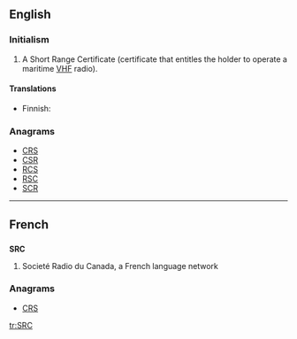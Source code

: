 ==English==

===Initialism===
{{en-initialism}}

# {{nautical}} A Short Range Certificate (certificate that entitles the holder to operate a maritime [[VHF]] radio).

====Translations====
{{trans-top|VHF certificate}}
* Finnish: {{t-|fi|rannikkolaivurin radiotodistus}}
{{trans-mid}}
{{trans-bottom}}

===Anagrams===
* [[CRS#English|CRS]] 
* [[CSR#English|CSR]]
* [[RCS#English|RCS]]
* [[RSC#English|RSC]]
* [[SCR#English|SCR]]

----

==French==

==={{initialism-old|fr}}===
'''SRC'''

# Societé Radio du Canada, a French language network

===Anagrams===
* [[CRS#French|CRS]] 

[[tr:SRC]]